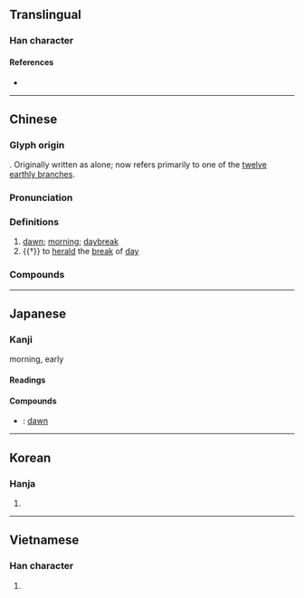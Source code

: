 {{character info/new}}
==Translingual==

===Han character===
{{Han char|rn=72|rad=日|as=07|sn=11|four=60232|canj=AMMV|ids=⿱日辰}}

====References====
* {{Han ref|kx=0496.120|dkj=13962|dj=0862.160|hdz=21512.030|uh=6668|ud=26216|bh=B1E1|bd=45537}}

----

==Chinese==
{{zh-forms}}

===Glyph origin===
{{Han etym}}
{{Han compound|日|辰|c1=s|c2=p|t1=sun|ls=psc}}. Originally written as {{zh-l|*辰}} alone; {{lang|zh|辰}} now refers primarily to one of the [[十二支|twelve earthly branches]].

===Pronunciation===
{{zh-pron
|m=chén
|c=san4
|h=pfs=sṳ̀n
|mn=sîn
|w=3zen
|mc=y
|oc=y
|cat=n,v
}}

===Definitions===
{{zh-hanzi}}

# [[dawn]]; [[morning]]; [[daybreak]]
# {{†}} {{lb|zh|of cock}} to [[herald]] the [[break]] of [[day]]

===Compounds===
{{zh-der|伺晨鳥|侵晨|凌晨|史晨碑|司晨|孫晨稿席|寥若晨星|拂晨|早晨|明晨|昏定晨省|昧旦晨興|晨光|晨參暮省|晨參暮禮|晨夕|晨操|晨昏|晨昏定省|晨昏顛倒|晨星|晨曦|晨歌|晨炊|晨炊星飯|晨練|晨興夜寐|晨褸|晨跑|晨運|晨鐘暮鼓|晨門|晨間|晨霧|晨風|晨鳧|暮禮晨參|暮鼓晨鐘|清晨|牝雞司晨|牝雞晨鳴|牝雞無晨|翌晨|花晨月夕}}

----

==Japanese==

===Kanji===
{{ja-kanji|grade=|rs=日07}}

morning, early

====Readings====
{{ja-readings|goon=[[じん]] (jin)|kanon=[[しん]] (shin)|kun=[[あした]] (ashita), [[とき]] (toki)}}

====Compounds====
{{der-top|Compounds}}
* {{ja-r|晨明|しんめい}}: [[dawn]]
{{der-bottom}}

----

==Korean==

===Hanja===
{{ko-hanja|hangeul=신|eumhun=|rv=sin|mr=sin|y=sin}}

# {{defn|lang=ko|sort=日07}}

----

==Vietnamese==

===Han character===
{{vi-hantu|[[thần]]|rs=日07}}

# {{defn|lang=vi|sort=日07}}